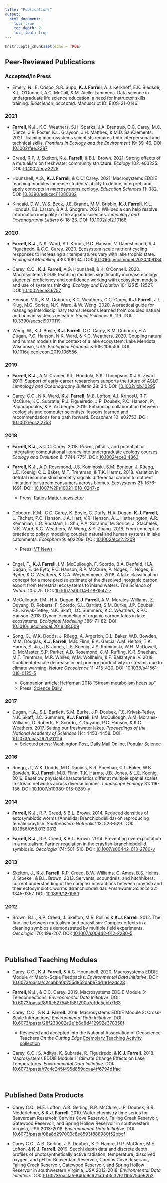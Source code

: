 ```yaml
---
title: "Publications"
output:
  html_document:
    toc: true
    toc_depth: 2
    toc_float: true
---
```


```r
knitr::opts_chunk$set(echo = TRUE)
```

## Peer-Reviewed Publications  
### Accepted/In Press
* Emery, N., E. Crispo, S.R. Supp, **K.J. Farrell**, A.J. Kerkhoff, E.K. Bledsoe, K.L. O'Donnell, A.C. McCall, & M. Aiello-Lammens. Data science in undergraduate life science education: a need for instructor skills training. *Bioscience, accepted*. Manuscript ID: BIOS-21-0146.

### 2021    
* **Farrell, K.J.**, K.C. Weathers, S.H. Sparks, J.A. Brentrup, C.C. Carey, M.C. Dietze, J.R. Foster, K.L. Grayson, J.H. Matthes, & M.D. SanClements. 2021. Training macrosystems scientists requires both interpersonal and technical skills. *Frontiers in Ecology and the Environment* 19: 39-46. DOI: [10.1002/fee.2287](https://esajournals.onlinelibrary.wiley.com/doi/10.1002/fee.2287)

* Creed, R.P, J. Skelton, **K.J. Farrell**, & B.L. Brown. 2021. Strong effects of a mutualism on freshwater community structure. *Ecology* 102: e03225. DOI: [10.1002/ecy.3225](https://doi.org/10.1002/ecy.3225)

* Hounshell, A.G., **K.J. Farrell**, & C.C. Carey. 2021. Macrosystems EDDIE teaching modules increase students’ ability to define, interpret, and apply concepts in macrosystems ecology. *Education Sciences* 11: 382. DOI: [10.3390/educsci11080382](https://doi.org/10.3390/educsci11080382)

* Kincaid, D.W., W.S. Beck, J.E. Brandt, M.M. Brisbin, **K.J. Farrell**, K.L. Hondula, E.I. Larson, & A.J. Shogren. 2021. Wikipedia can help resolve information inequality in the aquatic sciences. *Limnology and Oceanography Letters* 6: 18-23. DOI: [10.1002/lol2.10168](https://doi.org/10.1002/lol2.10168)

### 2020   
* **Farrell, K.J.**, N.K. Ward, A.I. Krinos, P.C. Hanson, V. Daneshmand, R.J. Figueiredo, & C.C. Carey. 2020. Ecosystem-scale nutrient cycling responses to increasing air temperatures vary with lake trophic state. *Ecological Modelling* 430: 109134. DOI: [10.1016/j.ecolmodel.2020.109134](https://doi.org/10.1016/j.ecolmodel.2020.109134)

* Carey, C.C., **K.J. Farrell**, A.G. Hounshell, & K. O'Connell. 2020. Macrosystems EDDIE teaching modules significantly increase ecology students' proficiency and confidence working with ecosystem models and use of systems thinking. *Ecology and Evolution* 10: 12515-12527. DOI: [10.1002/ece3.6757](https://doi.org/10.1002/ece3.6757)

* Henson, V.R., K.M. Cobourn, K.C. Weathers, C.C. Carey, **K.J. Farrell**, J.L. Klug, M.G. Sorice, N.K. Ward, & W. Weng. 2020. A practical guide for managing interdisciplinary teams: lessons learned from coupled natural and human systems research. *Social Sciences* 9: 119. DOI: [10.3390/socsci9070119](https://doi.org/10.3390/socsci9070119)

* Weng, W., K.J. Boyle, **K.J. Farrell**, C.C. Carey, K.M. Cobourn, H.A. Dugan, P.C. Hanson, N.K. Ward, & K.C. Weathers. 2020. Coupling natural and human models in the context of a lake ecosystem: Lake Mendota, Wisconsin, USA. *Ecological Economics* 169: 106556. DOI: [10.1016/j.ecolecon.2019.106556](https://www.sciencedirect.com/science/article/pii/S0921800919304549?via%3Dihub)

### 2019  
* **Farrell, K.J.**, A.N. Cramer, K.L. Hondula, S.K. Thompson, & J.A. Zwart. 2019. Support of early-career researchers supports the future of ASLO. *Limnology and Oceanography Bulletin* 28: 34. DOI: [10.1002/lob.10295](https://aslopubs.onlinelibrary.wiley.com/doi/full/10.1002/lob.10295)

* Carey, C.C., N.K. Ward, **K.J. Farrell**, M.E. Lofton, A.I. KrinosU, R.P. McClure, K.C. Subratie, R.J. Figueiredo, J.P. Doubek, P.C. Hanson, P. Papadopoulos, & P. Arzberger. 2019. Enhancing collaboration between ecologists and computer scientists: lessons learned and recommendations for a path forward. *Ecosphere* 10: e02753. DOI: [10.1002/ecs2.2753](https://esajournals.onlinelibrary.wiley.com/doi/full/10.1002/ecs2.2753)

### 2018  
* **Farrell, K.J.**, & C.C. Carey. 2018. Power, pitfalls, and potential for integrating computational literacy into undergraduate ecology courses. *Ecology and Evolution* 8: 7744-7751. DOI: [10.1002/ece3.4363](https://onlinelibrary.wiley.com/doi/abs/10.1002/ece3.4363)

* **Farrell, K.J.**, A.D. Rosemond, J.S. Kominoski, S.M. Bonjour, J. Rüegg, L.E. Koenig, C.L. Baker, M.T. Trentman, & T.K. Harms. 2018. Variation in detrital resource stoichiometry signals differential carbon to nutrient limitation for stream consumers across biomes. *Ecosystems* 21: 1676-1691. DOI: [10.1007%2Fs10021-018-0247-z](https://link.springer.com/article/10.1007/s10021-018-0247-z)  
    + Press: [Ratios Matter newsletter](http://ratiosmatter.org/issues/ratios-matter-august-2018.pdf)   
<br>
* Cobourn, K.M., C.C. Carey, K. Boyle, C. Duffy, H.A. Dugan, **K.J. Farrell**, L. Fitchett, P.C. Hanson, J.A. Hart, V.R. Henson, A.L. Hetherington, A.R. Kemanian, L.G. Rudstam, L. Shu, P.A. Soranno, M. Sorice, J. Stachelek, N.K. Ward, K.C. Weathers, W. Weng, & Y. Zhang. 2018. From concept to practice to policy: modeling coupled natural and human systems in lake catchments. *Ecosphere* 9: e02209. DOI: [10.1002/ecs2.2209](https://esajournals.onlinelibrary.wiley.com/doi/abs/10.1002/ecs2.2209)  
  + Press: [VT News](https://vtnews.vt.edu/articles/2018/06/cnre-lakecatchments.html)  
<br>
* Engel, F., **K.J. Farrell**, I.M. McCullough, F. Scordo, B.A. Denfeld, H.A. Dugan, E. de Eyto, P.C. Hanson, R.P. McClure, P. Nõges, T. Nõges, E. Ryder, K.C. Weathers, & G.A. Weyhenmeyer. 2018. A lake classification concept for a more precise estimate of the dissolved inorganic carbon export from terrestrial ecosystems to inland waters. *The Science of Nature* 105: 25. DOI: [10.1007/s00114-018-1547-z](https://www.researchgate.net/publication/324007505_A_lake_classification_concept_for_a_more_accurate_global_estimate_of_the_dissolved_inorganic_carbon_export_from_terrestrial_ecosystems_to_inland_waters)

* McCullough, I.M., H.A. Dugan, **K.J. Farrell**, A.M. Morales-Williams, Z. Ouyang, D. Roberts, F. Scordo, S.L. Bartlett, S.M. Burke, J.P. Doubek, F.E. Krivak-Tetley, N.K. Skaff, J.C. Summers, K.C. Weathers, & P.C. Hanson. 2018. Dynamic modeling of organic carbon fates in lake ecosystems. *Ecological Modelling* 386: 71-82. DOI: [10.1016/j.ecolmodel.2018.08.009](https://doi.org/10.1016/j.ecolmodel.2018.08.009)

* Song, C., W.K. Dodds, J. Rüegg, A. Argerich, C.L. Baker, W.B. Bowden, M.M. Douglas, **K.J. Farrell**, M.B. Flinn, E.A. Garcia, A.M. Helton, T.K. Harms, S. Jia, J.B. Jones, L.E. Koenig, J.S. Kominoski, W.H. McDowell, D. McMaster, S.P. Parker, A.D. Rosemond, C.M. Ruffing, K.R. Sheehan, M.T. Trentman, M.R. Whiles, W.M. Wollheim, & F. Ballantyne IV. 2018. Continental-scale decrease in net primary productivity in streams due to climate warming. *Nature Geoscience* 11: 415-420. DOI: [10.1038/s41561-018-0125-5](https://www.nature.com/articles/s41561-018-0125-5) 
  + Companion article: [Heffernan 2018 "Stream metabolism heats up"](https://www.nature.com/articles/s41561-018-0148-y)  
  + Press: [Science Daily](https://www.sciencedaily.com/releases/2018/05/180523145839.htm) 

### 2017  
* Dugan, H.A., S.L. Bartlett, S.M. Burke, J.P. Doubek, F.E. Krivak-Tetley, N.K. Skaff, J.C. Summers, **K.J. Farrell**, I.M. McCullough, A.M. Morales-Williams, D. Roberts, F. Scordo, Z. Ouyang, P.C. Hanson, & K.C. Weathers. 2017. Salting our freshwater lakes. *Proceedings of the National Academy of Sciences* 114: 4453-4458. DOI: [10.1073/pnas.1620211114](https://doi.org/10.1073/pnas.1620211114)
  + Selected press: [Washington Post](https://www.washingtonpost.com/news/speaking-of-science/wp/2017/04/10/salt-keeps-icy-roads-safe-its-also-putting-north-americas-freshwater-lakes-at-risk/), [Daily Mail Online](http://www.dailymail.co.uk/wires/afp/article-4399212/Road-salt-runoff-threatens-US-Canada-lakes-study.html), [Popular Science](http://www.popsci.com/lakes-are-getting-saltier)

### 2016  
* Rüegg, J., W.K. Dodds, M.D. Daniels, K.R. Sheehan, C.L. Baker, W.B. Bowden, **K.J. Farrell**, M.B. Flinn, T.K. Harms, J.B. Jones, & L.E. Koenig. 2016. Baseflow physical characteristics differ at multiple spatial scales in stream networks across diverse biomes. *Landscape Ecology* 31: 119-136. DOI: [10.1007/s10980-015-0289-y](https://link.springer.com/article/10.1007/s10980-015-0289-y)

### 2014  
* **Farrell, K.J.**, R.P. Creed, & B.L. Brown. 2014. Reduced densities of ectosymbiotic worms (Annelida: Branchiobdellida) on reproducing female crayfish. *Southeastern Naturalist* 13: 523-529. DOI: [10.1656/058.013.0312](https://bioone.org/journals/southeastern-naturalist/volume-13/issue-3/058.013.0312/Reduced-Densities-of-Ectosymbiotic-Worms-Annelida--Branchiobdellida-on-Reproducing/10.1656/058.013.0312.full)

* **Farrell, K.J.**, R.P. Creed, & B.L. Brown. 2014. Preventing overexploitation in a mutualism: Partner regulation in the crayfish-branchiobdellid symbiosis. *Oecologia* 174: 501-510. DOI: [10.1007/s00442-013-2780-y](https://link.springer.com/article/10.1007/s00442-013-2780-y)

### 2013  
* Skelton, J., **K.J. Farrell**, R.P. Creed, B.W. Williams, C. Ames, B.S. Helms, J. Stoekel, & B.L. Brown. 2013. Servants, scoundrels, and hitchhikers: current understanding of the complex interactions between crayfish and their ectosymbiotic worms (Branchiobdellida). *Freshwater Science* 32: 1345-1357. DOI: [10.1899/12-198.1](https://www.journals.uchicago.edu/doi/full/10.1899/12-198.1)

### 2012  
* Brown, B.L., R.P. Creed, J. Skelton, M.R. Rollins & **K.J. Farrell**. 2012. The fine line between mutualism and parasitism: Complex effects in a cleaning symbiosis demonstrated by multiple field experiments. *Oecologia* 170: 199-207. DOI: [10.1007/s00442-012-2280-5](https://link.springer.com/content/pdf/10.1007/s00442-012-2280-5.pdf)  
<br>
<br>  

## Published Teaching Modules  
* Carey, C.C., **K.J. Farrell**, & A.G. Hounshell. 2020. Macrosystems EDDIE Module 4: Macro-Scale Feedbacks. *Environmental Data Initiative*. DOI: [10.6073/pasta/c2cabba0b755d852dabe74d181e2dc28](https://doi.org/10.6073/pasta/c2cabba0b755d852dabe74d181e2dc28)

* **Farrell, K.J.**, & C.C. Carey. 2019. Macrosystems EDDIE Module 3: Teleconnections. *Environmental Data Initiative*. DOI: [10.6073/pasta/89ffc527545f581290a7c19c5cbb7163](https://doi.org/10.6073/pasta/89ffc527545f581290a7c19c5cbb7163)

* Carey, C.C., & **K.J. Farrell**. 2019. Macrosystems EDDIE Module 2: Cross-Scale Interactions. *Environmental Data Initiative*. DOI: [10.6073/pasta/28f233002e2e1b6c8d412992e378358f](https://doi.org/10.6073/pasta/28f233002e2e1b6c8d412992e378358f)
    + Reviewed and accepted into the National Association of Geoscience Teachers *On the Cutting Edge* [Exemplary Teaching Activity collection](https://serc.carleton.edu/teachearth/activity_review.html)

* Carey, C.C., S. Aditya, K. Subratie, R. Figueiredo, & **K.J. Farrell**. 2018. Macrosystems EDDIE Module 1: Climate Change Effects on Lake Temperatures. *Environmental Data Initiative*. DOI: [10.6073/pasta/f7c4c245f495d859dcaa4ff6794d1fac](https://doi.org/10.6073/pasta/f7c4c245f495d859dcaa4ff6794d1fac)  
<br>
<br>  

## Published Data Products  
* Carey C.C., M.E. Lofton, A.B. Gerling, R.P. McClure, J.P. Doubek, B.R. Niederlehner, & **K.J. Farrell**. 2019. Water chemistry time series for Beaverdam Reservoir, Carvins Cove Reservoir, Falling Creek Reservoir, Gatewood Reservoir, and Spring Hollow Reservoir in southwestern Virginia, USA 2013-2018. *Environmental Data Initiative*. DOI: [10.6073/pasta/08a8d297003c8e8593f888980f52bbcf](https://portal.edirepository.org/nis/mapbrowse?packageid=edi.199.5)

* Carey C.C., A.B. Gerling, J.P. Doubek, K.D. Hamre, R.P. McClure, M.E. Lofton, & **K.J. Farrell**. 2019. Secchi depth data and discrete depth profiles of photosynthetically active radiation, temperature, dissolved oxygen, and pH for Beaverdam Reservoir, Carvins Cove Reservoir, Falling Creek Reservoir, Gatewood Reservoir, and Spring Hollow Reservoir in southwestern Virginia, USA 2013-2018. *Environmental Data Initiative*. DOI: [10.6073/pasta/e840c6c921afb43c326111b525de62b2](https://portal.edirepository.org/nis/mapbrowse?packageid=edi.198.6)
